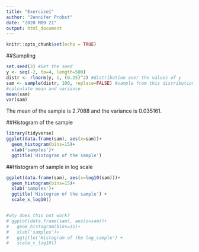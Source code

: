 ```yaml
---
title: "Exercise1"
author: "Jennifer Probst"
date: "2020 M09 21"
output: html_document
---
```


```r
knitr::opts_chunk$set(echo = TRUE)
```

##Sampling
```r
set.seed(3) #Set the seed
y <- seq(-2, to=4, length=500)
distr <- rlnorm(y, 1, (0.25)^2) #distribution over the values of y
sam <- sample(distr, 100, replace=FALSE) #sample from this distribution
#calculate mean and variance
mean(sam)
var(sam)
```
The mean of the sample is 2.7088 and the variance is 0.035161.

##Histogram of the sample
```r
library(tidyverse)
ggplot(data.frame(sam), aes(x=sam))+
  geom_histogram(bins=15)+
  xlab('samples')+
  ggtitle('Histogram of the sample')
```

##Histogram of sample in log scale
```r
ggplot(data.frame(sam), aes(x=log10(sam)))+
  geom_histogram(bins=15)+
  xlab('samples')+
  ggtitle('Histogram of the sample') +
  scale_x_log10()


#why does this not work?
# ggplot(data.frame(sam), aes(x=sam))+
#   geom_histogram(bins=15)+
#   xlab('samples')+
#   ggtitle('Histogram of the log_sample') + 
#   scale_x_log10()
```


